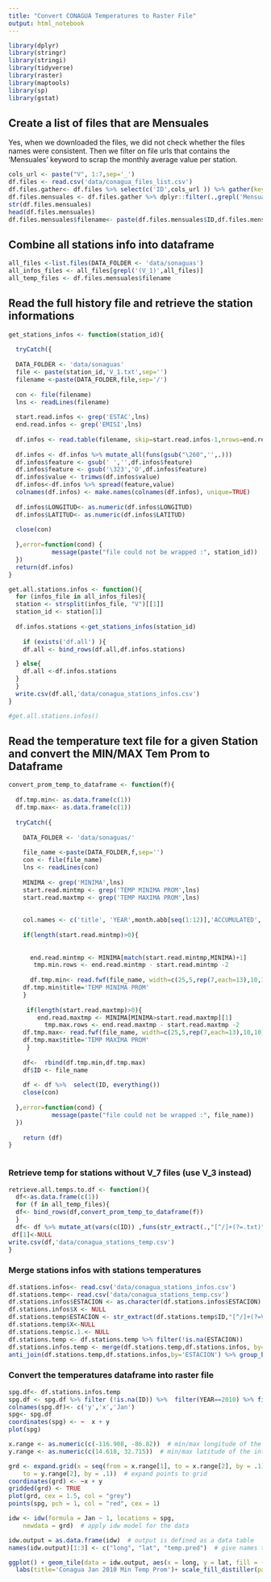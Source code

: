 ```yaml
---
title: "Convert CONAGUA Temperatures to Raster File"
output: html_notebook
---
```


```r
library(dplyr)
library(stringr)
library(stringi)
library(tidyverse)
library(raster)
library(maptools)
library(sp)
library(gstat)
```


## Create a list of files that are Mensuales 
Yes, when we downloaded the files, we did not check whether the files names were consistent.
Then we filter on file urls that contains the 'Mensuales' keyword to scrap the monthly average value per station.

```r
cols_url <- paste("V", 1:7,sep='_')
df.files <- read.csv('data/conagua_files_list.csv')
df.files.gather<- df.files %>% select(c('ID',cols_url )) %>% gather(key=vector,value=url,-ID)
df.files.mensuales <- df.files.gather %>% dplyr::filter(.,grepl('Mensuales',url))
str(df.files.mensuales)
head(df.files.mensuales)
df.files.mensuales$filename<- paste(df.files.mensuales$ID,df.files.mensuales$vector,'.txt',sep='')
```



## Combine all stations info into dataframe

```r
all_files <-list.files(DATA_FOLDER <- 'data/sonaguas')
all_infos_files <- all_files[grepl('(V_1)',all_files)]
all_temp_files <- df.files.mensuales$filename

```


## Read the full history file and retrieve the station informations 

```r
get_stations_infos <- function(station_id){
  
  tryCatch({
  
  DATA_FOLDER <- 'data/sonaguas'
  file <- paste(station_id,'V_1.txt',sep='')
  filename <-paste(DATA_FOLDER,file,sep='/')
  
  con <- file(filename)
  lns <- readLines(filename)
  
  start.read.infos <- grep('ESTAC',lns)
  end.read.infos <- grep('EMISI',lns)
  
  df.infos <- read.table(filename, skip=start.read.infos-1,nrows=end.read.infos- start.read.infos-1, sep=':',col.names = c('feature','value'),encoding="Latin-1") 
  
  df.infos <- df.infos %>% mutate_all(funs(gsub("\260",'',.)))
  df.infos$feature <- gsub(' ','',df.infos$feature)
  df.infos$feature <- gsub('\323','O',df.infos$feature)
  df.infos$value <- trimws(df.infos$value)
  df.infos<-df.infos %>% spread(feature,value)
  colnames(df.infos) <- make.names(colnames(df.infos), unique=TRUE)
  
  df.infos$LONGITUD<- as.numeric(df.infos$LONGITUD)
  df.infos$LATITUD<- as.numeric(df.infos$LATITUD)
  
  close(con)
  
  },error=function(cond) {
            message(paste("file could not be wrapped :", station_id))
  })
  return(df.infos)
}

```




```r
get.all.stations.infos <- function(){
  for (infos_file in all_infos_files){
  station <- strsplit(infos_file, "V")[[1]]
  station_id <- station[1]
  
  df.infos.stations <-get_stations_infos(station_id)
  
    if (exists('df.all') ){
    df.all <- bind_rows(df.all,df.infos.stations)

  } else{
    df.all <-df.infos.stations
  }
  }
  write.csv(df.all,'data/conagua_stations_infos.csv')
}

#get.all.stations.infos()


```


## Read the temperature text file for a given Station and convert the MIN/MAX Tem Prom to Dataframe

```r
convert_prom_temp_to_dataframe <- function(f){
  
  df.tmp.min<- as.data.frame(c(1))
  df.tmp.max<- as.data.frame(c(1))
  
  tryCatch({
 
    DATA_FOLDER <- 'data/sonaguas/'
    
    file_name <-paste(DATA_FOLDER,f,sep='')
    con <- file(file_name)
    lns <- readLines(con)
    
    MINIMA <- grep('MINIMA',lns)
    start.read.mintmp <- grep('TEMP MINIMA PROM',lns)
    start.read.maxtmp <- grep('TEMP MAXIMA PROM',lns)
    
    
    col.names <- c('title', 'YEAR',month.abb[seq(1:12)],'ACCUMULATED','MEAN', 'MONTHS')
    
    if(length(start.read.mintmp)>0){
      
      
      end.read.mintmp <- MINIMA[match(start.read.mintmp,MINIMA)+1]
       tmp.min.rows <- end.read.mintmp - start.read.mintmp -2
       
      df.tmp.min<- read.fwf(file_name, width=c(25,5,rep(7,each=13),10,10),skip=start.read.mintmp,col.names=col.names,n=tmp.min.rows)
    df.tmp.min$title='TEMP MINIMA PROM'
    }
    
     if(length(start.read.maxtmp)>0){
        end.read.maxtmp <- MINIMA[MINIMA>start.read.maxtmp][1]
          tmp.max.rows <- end.read.maxtmp - start.read.maxtmp -2
    df.tmp.max<- read.fwf(file_name, width=c(25,5,rep(7,each=13),10,10),skip=start.read.maxtmp,col.names=col.names,n=tmp.max.rows)
    df.tmp.max$title='TEMP MAXIMA PROM'
     }
    
    df<-  rbind(df.tmp.min,df.tmp.max)
    df$ID <- file_name
    
    df <- df %>%  select(ID, everything())
    close(con)
    
  },error=function(cond) {
            message(paste("file could not be wrapped :", file_name))
  })
    
    return (df)
}



```

### Retrieve temp for stations without V_7 files (use V_3 instead)
```r

retrieve.all.temps.to.df <- function(){
  df<-as.data.frame(c(1))
  for (f in all_temp_files){
  df<- bind_rows(df,convert_prom_temp_to_dataframe(f))
  }
  df<- df %>% mutate_at(vars(c(ID)) ,funs(str_extract(.,"[^/]+(?=.txt)")))
 df[1]<-NULL
write.csv(df,'data/conagua_stations_temp.csv')
}

```

### Merge stations infos with stations temperatures
```r
df.stations.infos<- read.csv('data/conagua_stations_infos.csv')
df.stations.temp<- read.csv('data/conagua_stations_temp.csv')
df.stations.infos$ESTACION <- as.character(df.stations.infos$ESTACION)
df.stations.infos$X <- NULL
df.stations.temp$ESTACION <- str_extract(df.stations.temp$ID,"[^/]+(?=V)")
df.stations.temp$X<-NULL
df.stations.temp$c.1.<- NULL
df.stations.temp <- df.stations.temp %>% filter(!is.na(ESTACION))
df.stations.infos.temp <- merge(df.stations.temp,df.stations.infos, by='ESTACION')
anti_join(df.stations.temp,df.stations.infos,by='ESTACION') %>% group_by(ID) %>% summarise(n())

```

### Convert the temperatures dataframe into raster file
```r
spg.df<- df.stations.infos.temp
spg.df <- spg.df %>% filter (!is.na(ID)) %>%  filter(YEAR==2010) %>% filter(title=='TEMP MINIMA PROM') %>%  filter(!is.na(Jan))%>% dplyr::select(LATITUD,LONGITUD,Jan)
colnames(spg.df)<- c('y','x','Jan')
spg<- spg.df
coordinates(spg) <- ~  x + y 
plot(spg)

x.range <- as.numeric(c(-116.908, -86.82))  # min/max longitude of the interpolation area
y.range <- as.numeric(c(14.618, 32.715))  # min/max latitude of the interpolation area

grd <- expand.grid(x = seq(from = x.range[1], to = x.range[2], by = .1), y = seq(from = y.range[1], 
    to = y.range[2], by = .1))  # expand points to grid
coordinates(grd) <- ~x + y
gridded(grd) <- TRUE
plot(grd, cex = 1.5, col = "grey")
points(spg, pch = 1, col = "red", cex = 1)
```

```r
idw <- idw(formula = Jan ~ 1, locations = spg, 
    newdata = grd)  # apply idw model for the data

idw.output = as.data.frame(idw)  # output is defined as a data table
names(idw.output)[1:3] <- c("long", "lat", "temp.pred")  # give names to the modelled variables


```

```r
ggplot() + geom_tile(data = idw.output, aes(x = long, y = lat, fill = ((temp.pred))))+geom_point(data = spg.df, aes(x = x, y=y),shape=1,size=.1)+
  labs(title='Conagua Jan 2010 Min Temp Prom')+ scale_fill_distiller(palette = "Spectral")
```

